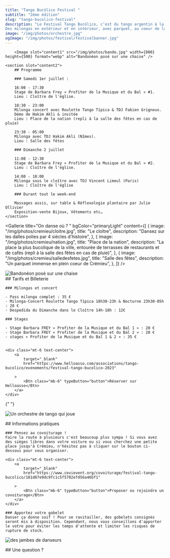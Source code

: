 ```yaml
---
title: "Tango Bucólico Festival "
subtitle: "2ème édition"
slug: "tango-bucolico-festival"
description: "Le Festival Tango Bucólico, c’est du tango argentin à la campagne, à 45mn de Lyon !
Des milongas en extérieur et en intérieur, avec parquet, au coeur de la magnifique cité médiévale de Crémieu (38), et la musique vivante mise à l’honneur pour la milonga du samedi soir. "
image: "/img/photos/orchestre.jpg"
ogImage: "/img/photos/festival/festivalbanner.jpg"
---
```



<TextWithImage order="imageText">

        <Image slot="content1" src="/img/photos/bando.jpg" width={800} height={500} format="webp" alt="Bandonéon posé sur une chaise" />

    <section slot="content2">
        ## Programme

        ### Samedi 1er juillet :

        16:00 - 17:30
        Stage de Barbara Frey « Profiter de la Musique et du Bal » #1.
        Lieu : Cloître de l'église.

        18:30 - 23:00
        Milonga concert avec Roulotte Tango Típica & TDJ Fabien Grignoux.
        Démo de Hakim Akli & invitée
        Lieu : Place de la nation (repli à la salle des fêtes en cas de pluie)

        23:30 - 05:00
        Milonga avec TDJ Hakim Akli (Nîmes).
        Lieu : Salle des fêtes

        ### Dimanche 2 juillet

        11:00 - 12:30
        Stage de Barbara Frey « Profiter de la Musique et du Bal » #2.
        Lieu : Cloître de l'église.

        14:00 - 18:00
        Milonga sous le cloître avec TDJ Vincent Limeul (Paris)
        Lieu : Cloître de l'église

        ### Durant tout le week-end

        Massages assis, sur table & Réflexologie plantaire par Julie Ollivier
        Exposition-vente Bijoux, Vêtements etc…
    </section>

</TextWithImage>

<Gallerie
  title="On danse où ? "
  bgColor="primaryLight"
  content={[
    {
      image: "/img/photos/cremieu/cloitre.jpg",
      title: "Le cloître",
      description: "Dansez sur les dalles polies par 4 siècles d'histoire",
    },
    {
      image: "/img/photos/cremieu/nation.jpg",
      title: "Place de la nation",
      description:
        "La place la plus bucolique de la ville, entourée de terrasses de restaurants et de cafés (repli à la salle des fêtes en cas de pluie)",
    },
    {
      image: "/img/photos/cremieu/salledesfetes.jpg",
      title: "Salle des fêtes",
      description: "Un parquet immense en plein coeur de Crémieu",
    },
  ]}
/>

<section>
  <div class="my-16 container mx-4 mx-auto grid grid-cols-1 gap-8 mt-8 xl:mt-16 md:grid-cols-2 xl:grid-cols-5">
    <Person
      title="Roulotte Tango"
      image="/img/photos/festival/roulotte.jpg"
      content="Orchestre du samedi soir"
      location=""
    />
    <Person
      title="TDJ Hakim Akli"
      image="/img/photos/festival/hakim.jpg"
      content="DJ du samedi soir et démonstration"
      location="Nîmes"
    />
    <Person
      title="Barbara Frey"
      image="/img/photos/festival/barbarafrey.jpg"
      content="Stages samedi et dimanche"
      location="Lyon"
    />
    <Person
      title="TDJ Vincent Limeul"
      image="/img/photos/festival/limeul.jpg"
      content="DJ du dimanche après-midi"
      location="Paris"
    />
    <Person
      title="TDJ Fabien Grignoux"
      image="/img/photos/festival/fabien.jpg"
      content="Ouvre le bal le samedi soir"
      location="Lyon / Crémieu"
    />
  </div>
</section>

<TextWithImage order="textImage" bgcolor="backgroundDarker">
<Image slot="content2" src="/img/photos/abrazo.jpg"   height={500} width={800} format="webp" alt="Bandonéon posé sur une chaise" />

<section>
  <div class="grid grid-cols-1 gap-8 mt-8 xl:mt-16 md:grid-cols-3 xl:grid-cols-4">
    <Person
      title="Roulotte Tango"
      image="/img/photos/festival/roulotte.jpg"
      content="Orchestre du samedi soir"
      location=""
    />
    <Person
      title="TDJ Hakim Akli"
      image="/img/photos/festival/hakim.jpg"
      content="S   amedi soir et démonstration"
      location="Paris"
    />
    <Person
      title="TDJ Vincent Limeul"
      image="/img/photos/festival/limeul.jpg"
      content="Dimanche après-midi"
      location="Paris"
    />
    <Person
      title="TDJ Fabien Grignoux"
      image="/img/photos/festival/fabien.jpg"
      content="Ouvre le bal le samedi soir"
      location="Lyon / Crémieu"
    />
  </div>
</section>

<section slot="content1">
    ## Tarifs et Billeterie

    ### Milongas et concert

    - Pass milonga complet : 35 €
    - Milonga-Concert Roulotte Tango Típica 18h30-23h & Nocturne 23h30-05h : 28 €
    - Despedida du Dimanche dans le Cloître 14h-18h : 12€

    ### Stages

    - Stage Barbara FREY « Profiter de la Musique et du Bal 1 » : 20 €
    - Stage Barbara FREY « Profiter de la Musique et du Bal 2 » : 20 €
    - stages « Profiter de la Musique et du Bal 1 & 2 » : 35 €


    <div class="mt-6 text-center">
        <a
            target="_blank"
            href="https://www.helloasso.com/associations/tango-bucolico/evenements/festival-tango-bucolico-2023"

        >
            <Btn class="mb-6" typeButton="button">Réserver sur Helloasso</Btn>
        </a>
    </div>

</section>

</TextWithImage>

<TextWithImage order="imageText">

{" "}

<Image
  slot="content1"
  src="/img/photos/orchestre.jpg"
  height={600}
  width={1000}
  format="webp"
  alt="Un orchestre de tango qui joue"
/>

  <section slot="content2">
    ## Informations pratiques

    ### Pensez au covoiturage !
    Faire la route à plusieurs c'est beaucoup plus sympa ! Si vous avez des sièges libres dans votre voiture ou si vous cherchez une petite place jusqu'à Crémieu, n'hésitez pas à cliquer sur le bouton ci-dessous pour vous organiser.

    <div class="mt-6 text-center">
        <a
            target="_blank"
            href="https://www.covievent.org/covoiturage/festival-tango-bucolico/181d87e9dc9fc1c5f5702efd56a46bf1"

        >
            <Btn class="mb-6" typeButton="button">Proposer ou rejoindre un covoiturage</Btn>
        </a>
    </div>

    ### Apportez votre gobelet
    Danser ça donne soif ! Pour se ravitailler, des gobelets consignés seront mis à disposition. Cependant, nous vous conseillons d'apporter le votre pour éviter les temps d'attente et limiter les risques de rupture de stock.

  </section>
</TextWithImage>

<TextWithImage order="imageText">

<Image
  slot="content2"
  src="/img/photos/pied4.jpg"
  height={600}
  width={1000}
  format="webp"
  alt="des jambes de danseurs"
/>

<section slot="content1">
  ## Une question ?
  <ContactForm client:load />
</section>

</TextWithImage>
